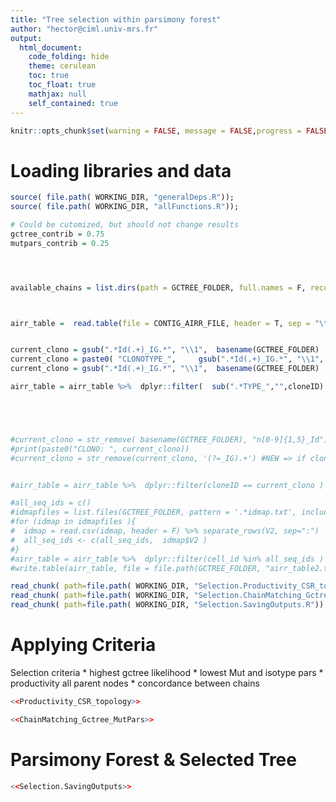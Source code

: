 ```yaml
---
title: "Tree selection within parsimony forest"
author: "hector@ciml.univ-mrs.fr"
output:
  html_document:
    code_folding: hide
    theme: cerulean
    toc: true
    toc_float: true
    mathjax: null 
    self_contained: true  
---
```


```r
knitr::opts_chunk$set(warning = FALSE, message = FALSE,progress = FALSE, verbose = FALSE)
```



# Loading libraries and data 


```r
source( file.path( WORKING_DIR, "generalDeps.R"));
source( file.path( WORKING_DIR, "allFunctions.R"));
```



```r



# Could be cutomized, but should not change results
gctree_contrib = 0.75
mutpars_contrib = 0.25




available_chains = list.dirs(path = GCTREE_FOLDER, full.names = F, recursive = F)



airr_table =  read.table(file = CONTIG_AIRR_FILE, header = T, sep = "\t")


current_clono = gsub(".*Id(.+)_IG.*", "\\1",  basename(GCTREE_FOLDER)  )
current_clono = paste0( "CLONOTYPE_",     gsub(".*Id(.+)_IG.*", "\\1",  basename(GCTREE_FOLDER)  )        )
current_clono = gsub(".*Id(.+)_IG.*", "\\1",  basename(GCTREE_FOLDER)  )  

airr_table = airr_table %>%  dplyr::filter(  sub(".*TYPE_","",cloneID) == current_clono ) %>% dplyr::select(cell_id, ends_with("sequence_id")) 





#current_clono = str_remove( basename(GCTREE_FOLDER), "n[0-9]{1,5}_Id")
#print(paste0("CLONO: ", current_clono))
#current_clono = str_remove(current_clono, '(?=_IG).+') #NEW => if clono names featres ig composition


#airr_table = airr_table %>%  dplyr::filter(cloneID == current_clono ) %>% dplyr::select(cell_id, ends_with("sequence_id")) 

#all_seq_ids = c()
#idmapfiles = list.files(GCTREE_FOLDER, pattern = '.*idmap.txt', include.dirs = T, recursive = T, full.names = T)
#for (idmap in idmapfiles ){
#  idmap = read.csv(idmap, header = F) %>% separate_rows(V2, sep=":")
#  all_seq_ids <- c(all_seq_ids,  idmap$V2 )
#}
#airr_table = airr_table %>%  dplyr::filter(cell_id %in% all_seq_ids ) %>% dplyr::select(cell_id, ends_with("sequence_id")) 
#write.table(airr_table, file = file.path(GCTREE_FOLDER, "airr_table2.txt") , row.names = T, sep = "\t")

```


```r
read_chunk( path=file.path( WORKING_DIR, "Selection.Productivity_CSR_topology.R"));
read_chunk( path=file.path( WORKING_DIR, "Selection.ChainMatching_Gctree_MutPars.R"));
read_chunk( path=file.path( WORKING_DIR, "Selection.SavingOutputs.R"));
```



# Applying Criteria {.tabset .tabset-fade} 

Selection criteria 
* highest gctree likelihood
* lowest Mut and isotype pars
* productivity all parent nodes 
* concordance between chains 


```r
<<Productivity_CSR_topology>>

```






```r
<<ChainMatching_Gctree_MutPars>>
```



# Parsimony Forest & Selected Tree 



```r

<<Selection.SavingOutputs>>
  
  
```






